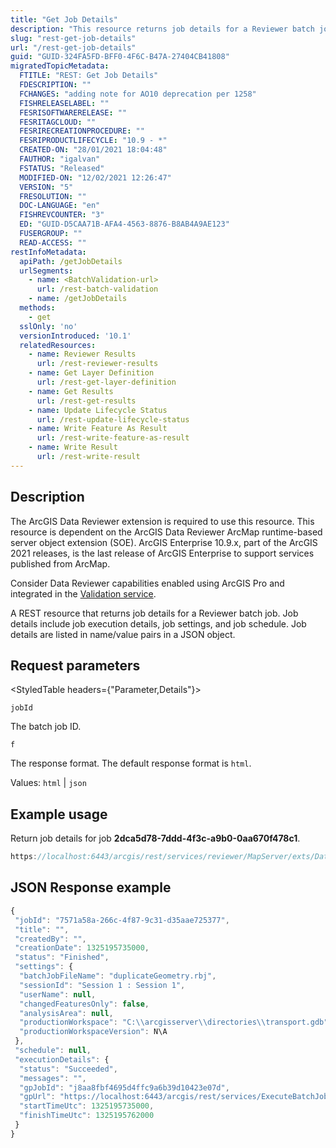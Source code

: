 ```yaml
---
title: "Get Job Details"
description: "This resource returns job details for a Reviewer batch job."
slug: "rest-get-job-details"
url: "/rest-get-job-details"
guid: "GUID-324FA5FD-BFF0-4F6C-B47A-27404CB41808"
migratedTopicMetadata:
  FTITLE: "REST: Get Job Details"
  FDESCRIPTION: ""
  FCHANGES: "adding note for AO10 deprecation per 1258"
  FISHRELEASELABEL: ""
  FESRISOFTWARERELEASE: ""
  FESRITAGCLOUD: ""
  FESRIRECREATIONPROCEDURE: ""
  FESRIPRODUCTLIFECYCLE: "10.9 - *"
  CREATED-ON: "28/01/2021 18:04:48"
  FAUTHOR: "igalvan"
  FSTATUS: "Released"
  MODIFIED-ON: "12/02/2021 12:26:47"
  VERSION: "5"
  FRESOLUTION: ""
  DOC-LANGUAGE: "en"
  FISHREVCOUNTER: "3"
  ED: "GUID-D5CAA71B-AFA4-4563-8876-B8AB4A9AE123"
  FUSERGROUP: ""
  READ-ACCESS: ""
restInfoMetadata:
  apiPath: /getJobDetails
  urlSegments:
    - name: <BatchValidation-url>
      url: /rest-batch-validation
    - name: /getJobDetails
  methods:
    - get
  sslOnly: 'no'
  versionIntroduced: '10.1'
  relatedResources:
    - name: Reviewer Results
      url: /rest-reviewer-results
    - name: Get Layer Definition
      url: /rest-get-layer-definition
    - name: Get Results
      url: /rest-get-results
    - name: Update Lifecycle Status
      url: /rest-update-lifecycle-status
    - name: Write Feature As Result
      url: /rest-write-feature-as-result
    - name: Write Result
      url: /rest-write-result
---
```



## Description

<Note>
The ArcGIS Data Reviewer extension is required to use this resource.
</Note>

<Note>
This resource is dependent on the ArcGIS Data Reviewer ArcMap runtime-based server object extension (SOE). ArcGIS Enterprise 10.9.x, part of the ArcGIS 2021 releases, is the last release of ArcGIS Enterprise to support services published from ArcMap.

Consider Data Reviewer capabilities enabled using ArcGIS Pro and integrated in the [Validation service](/validation-server).
</Note>

A REST resource that returns job details for a Reviewer batch job. Job details include job execution details, job settings, and job schedule. Job details are listed in name/value pairs in a JSON object. 

##  Request parameters 

<StyledTable headers={"Parameter,Details"}>

<StyledTableRow>

<StyledTableCell cellStyle="markdown">

`jobId` 

</StyledTableCell>

<StyledTableCell cellStyle="markdown">

The batch job ID.

</StyledTableCell>

</StyledTableRow>

<StyledTableRow>

<StyledTableCell cellStyle="markdown">

`f` 

</StyledTableCell>

<StyledTableCell cellStyle="markdown">

The response format. The default response format is `html`.

Values: `html` | `json` 

</StyledTableCell>

</StyledTableRow>

</StyledTable>

## Example usage

Return job details for job **2dca5d78-7ddd-4f3c-a9b0-0aa670f478c1**.

```javascript
https://localhost:6443/arcgis/rest/services/reviewer/MapServer/exts/DataReviewerServer/BatchValidation/getJobDetails?jobId=2dca5d78-7ddd-4f3c-a9b0-0aa670f478c1&f=json 
```

## JSON Response example

```javascript
{
 "jobId": "7571a58a-266c-4f87-9c31-d35aae725377",
 "title": "",
 "createdBy": "",
 "creationDate": 1325195735000,
 "status": "Finished",
 "settings": {
  "batchJobFileName": "duplicateGeometry.rbj",
  "sessionId": "Session 1 : Session 1",
  "userName": null,
  "changedFeaturesOnly": false,
  "analysisArea": null,
  "productionWorkspace": "C:\\arcgisserver\\directories\\transport.gdb",
  "productionWorkspaceVersion": N\A
 },
 "schedule": null,
 "executionDetails": {
  "status": "Succeeded",
  "messages": "",
  "gpJobId": "j8aa8fbf4695d4ffc9a6b39d10423e07d",
  "gpUrl": "https://localhost:6443/arcgis/rest/services/ExecuteBatchJob/GPServer/ExecuteBatchJob",
  "startTimeUtc": 1325195735000,
  "finishTimeUtc": 1325195762000
 }
}
```
